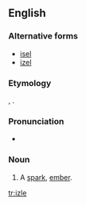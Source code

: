 ==English==

===Alternative forms===
* [[isel]]
* [[izel]]

===Etymology===
{{etyl|ang|en}} {{m|ang|ysel}}, {{m|ang|ysle}}.

===Pronunciation===
* {{IPA|/ˈaɪzəl/|lang=en}}

===Noun===
{{en-noun}}

# {{lb|en|dialectal}} A [[spark]], [[ember]].

[[tr:izle]]